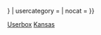 {{userbox
| border-c = 
| id       = {{{3|[[Image:Flag of Kansas.svg|50px]]}}}
| id-c     = 
| id-s     = 
| info     = {{{4|這個用戶是'''[[Wikipedia:堪薩斯州專題|堪薩斯州專題]]'''的參與者。}}}
| info-c   = {{{2|#ffd700}}}
| info-fc  = {{{8|{{{info-fc|Black}}}}}}
| usercategory  = 
| nocat = {{{nocat|}}}
}}<noinclude>
[[Category:堪薩斯州專題|Userbox]]
[[Category:專題用戶標誌模板|Kansas]]
</noinclude>